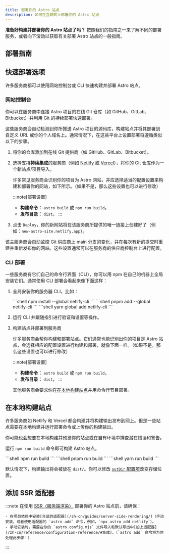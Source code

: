 ```yaml
---
title: 部署你的 Astro 站点
description: 如何在互联网上部署你的 Astro 站点
---
```


**准备好构建并部署你的 Astro 站点了吗？** 按照我们的指南之一来了解不同的部署服务，或者向下滚动以获取有关部署 Astro 站点的一般指南。

## 部署指南

<DeployGuidesNav />

## 快速部署选项

许多服务商都可以使用网站控制台或 CLI 快速构建并部署 Astro 站点。

### 网站控制台

你可以在服务商中连接 Astro 项目的在线 Git 仓库（如 GitHub、GitLab、Bitbucket）并利用 Git 的持续部署快速部署。

这些服务商会自动检测到你所推送 Astro 项目的源码库，构建站点并将其部署到自定义 URL 或你的个人域名上。通常情况下，在这些平台上设置部署将遵循类似以下的步骤。

1. 将你的仓库添加到在线 Git 提供商（如 GitHub、GitLab、Bitbucket）。

1. 选择支持**持续集成**的服务商（例如 [Netlify](/zh-cn/guides/deploy/netlify/) 或 [Vercel](/zh-cn/guides/deploy/vercel/)），将你的 Git 仓库作为一个新站点/项目导入。

    许多常见服务商会识别你的项目为 Astro 网站，并应选择适当的配置设置来构建和部署你的网站，如下所示。（如果不是，那么这些设置也可以进行修改）

    :::note[部署设置]
    - **构建命令：** `astro build` 或 `npm run build`。
    - **发布目录：** `dist`。
    :::

1. 点击 `Deploy`，你的新网站将在该服务商所提供的唯一链接上创建好了（例如：`new-astro-site.netlify.app`）。


该主服务商会自动监控 Git 供应商上 main 分支的变化，并在每次有新的提交时重建并重新发布你的网站。这些设置通常可以在服务商的供应商控制台上进行配置。

### CLI 部署

一些服务商有它们自己的命令行界面（CLI），你可以用 npm 在自己的机器上全局安装它们。通常使用 CLI 部署会看起来像下面这样：

1. 全局安装你的服务器 CLI，比如：

    <PackageManagerTabs>
        <Fragment slot="npm">
        ```shell
        npm install --global netlify-cli
        ```
        </Fragment>
        <Fragment slot="pnpm">
        ```shell
        pnpm add --global netlify-cli
        ```
        </Fragment>
        <Fragment slot="yarn">
        ```shell
        yarn global add netlify-cli
        ```
        </Fragment>
    </PackageManagerTabs>

2. 运行 CLI 并跟随指引进行验证和设置等操作。

3. 构建站点并部署到服务商

    许多服务商会帮你构建和部署站点。它们通常也能识别出你的项目是 Astro 站点，会选择相应的配置设置进行构建和部署，就像下面一样。（如果不是，那么这些设置也可以进行修改）

    :::note[部署设置]
    - **构建命令：** `astro build` 或 `npm run build`。
    - **发布目录：** `dist`。
    :::


    其他服务商会要求你在[在本地构建站点](#在本地构建站点)并用命令行节目部署。

## 在本地构建站点

许多服务商如 Netlify 和 Vercel 都会构建并将构建输出发布到网上。但是一些站点需要在本地构建并运行部署命令或上传你的构建输出。

你可能也会想要在本地构建并预览你的站点或在自有环境中排查潜在错误和警告。

运行 `npm run build` 命令即可构建 Astro 站点。

<PackageManagerTabs>
    <Fragment slot="npm">
    ```shell
    npm run build
    ```
    </Fragment>
    <Fragment slot="pnpm">
    ```shell
    pnpm run build
    ```
    </Fragment>
    <Fragment slot="yarn">
    ```shell
    yarn run build
    ```
    </Fragment>
</PackageManagerTabs>

默认情况下，构建输出将会被放在 `dist/`。你可以修改 [`outDir` 配置项](/zh-cn/reference/configuration-reference/#outdir)改变存储位置。

## 添加 SSR 适配器

:::note
在使用 [SSR（服务端渲染）](/zh-cn/guides/server-side-rendering/) 部署你的 Astro 站点前，请确保：

    - 在项目依赖中安装[合适的适配器](/zh-cn/guides/server-side-rendering/)（手动安装，或者使用适配器的 `astro add` 命令，例如，`npx astro add netlify`）。
    - 手动安装时，需要在你的 `astro.config.mjs` 文件导入和默认导出中[加上适配器](/zh-cn/reference/configuration-reference/#集成)。（`astro add` 命令将为你处理此步骤！）
:::
